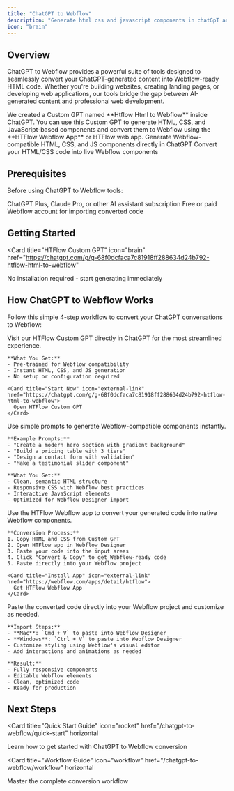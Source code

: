 ```yaml
---
title: "ChatGPT to Webflow"
description: "Generate html css and javascript components in chatGpT and convert with htflow.com"
icon: "brain"
---
```


## Overview

ChatGPT to Webflow provides a powerful suite of tools designed to seamlessly convert your ChatGPT-generated content into Webflow-ready HTML code. Whether you're building websites, creating landing pages, or developing web applications, our tools bridge the gap between AI-generated content and professional web development.

<Info>
  We created a Custom GPT named **Htflow Html to Webflow** inside ChatGPT. You
  can use this Custom GPT to generate HTML, CSS, and JavaScript-based components
  and convert them to Webflow using the **HTFlow Webflow App** or HTFlow web
  app.
</Info>

<CardGroup cols={2}>
  <Card
    title="HTFlow Custom GPT"
    icon="brain"
    href="https://chatgpt.com/g/g-68f0dcfaca7c81918ff288634d24b792-htflow-html-to-webflow"
  >
    Generate Webflow-compatible HTML, CSS, and JS components directly in ChatGPT
  </Card>
  <Card
    title="HTFlow Web App"
    icon="webflow"
    href="https://webflow.com/apps/detail/htflow"
  >
    Convert your HTML/CSS code into live Webflow components
  </Card>
</CardGroup>

## Prerequisites

Before using ChatGPT to Webflow tools:

<CardGroup cols={2}>
  <Card title="AI Assistant Access" icon="brain">
    ChatGPT Plus, Claude Pro, or other AI assistant subscription
  </Card>
  <Card title="Webflow Account" icon="webflow">
    Free or paid Webflow account for importing converted code
  </Card>
</CardGroup>

## Getting Started

<Card
  title="HTFlow Custom GPT"
  icon="brain"
  href="https://chatgpt.com/g/g-68f0dcfaca7c81918ff288634d24b792-htflow-html-to-webflow"
>
  No installation required - start generating immediately
</Card>

## How ChatGPT to Webflow Works

Follow this simple 4-step workflow to convert your ChatGPT conversations to Webflow:

<CardGroup cols={1}>
  <Card title="Step 1: Access Custom GPT" icon="brain">
    Visit our HTFlow Custom GPT directly in ChatGPT for the most streamlined experience.
    
    **What You Get:**
    - Pre-trained for Webflow compatibility
    - Instant HTML, CSS, and JS generation
    - No setup or configuration required
    
    <Card title="Start Now" icon="external-link" href="https://chatgpt.com/g/g-68f0dcfaca7c81918ff288634d24b792-htflow-html-to-webflow">
      Open HTFlow Custom GPT
    </Card>
  </Card>

  <Card title="Step 2: Generate Components" icon="code">
    Use simple prompts to generate Webflow-compatible components instantly.

    **Example Prompts:**
    - "Create a modern hero section with gradient background"
    - "Build a pricing table with 3 tiers"
    - "Design a contact form with validation"
    - "Make a testimonial slider component"

    **What You Get:**
    - Clean, semantic HTML structure
    - Responsive CSS with Webflow best practices
    - Interactive JavaScript elements
    - Optimized for Webflow Designer import

  </Card>

  <Card title="Step 3: Convert with HTFlow App" icon="webflow">
    Use the HTFlow Webflow app to convert your generated code into native Webflow components.

    **Conversion Process:**
    1. Copy HTML and CSS from Custom GPT
    2. Open HTFlow app in Webflow Designer
    3. Paste your code into the input areas
    4. Click "Convert & Copy" to get Webflow-ready code
    5. Paste directly into your Webflow project

    <Card title="Install App" icon="external-link" href="https://webflow.com/apps/detail/htflow">
      Get HTFlow Webflow App
    </Card>

  </Card>

  <Card title="Step 4: Import to Webflow" icon="upload">
    Paste the converted code directly into your Webflow project and customize as needed.

    **Import Steps:**
    - **Mac**: `Cmd + V` to paste into Webflow Designer
    - **Windows**: `Ctrl + V` to paste into Webflow Designer
    - Customize styling using Webflow's visual editor
    - Add interactions and animations as needed

    **Result:**
    - Fully responsive components
    - Editable Webflow elements
    - Clean, optimized code
    - Ready for production

  </Card>
</CardGroup>

## Next Steps

<Card
  title="Quick Start Guide"
  icon="rocket"
  href="/chatgpt-to-webflow/quick-start"
  horizontal
>
  Learn how to get started with ChatGPT to Webflow conversion
</Card>

<Card
  title="Workflow Guide"
  icon="workflow"
  href="/chatgpt-to-webflow/workflow"
  horizontal
>
  Master the complete conversion workflow
</Card>

